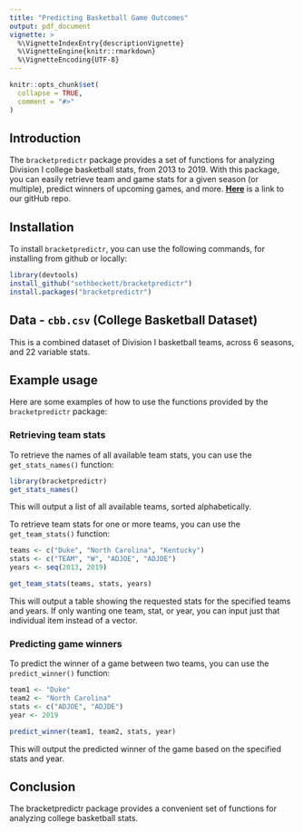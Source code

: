 ```yaml
---
title: "Predicting Basketball Game Outcomes"
output: pdf_document
vignette: >
  %\VignetteIndexEntry{descriptionVignette}
  %\VignetteEngine{knitr::rmarkdown}
  %\VignetteEncoding{UTF-8}
---
```


```r
knitr::opts_chunk$set(
  collapse = TRUE,
  comment = "#>"
)
```

## Introduction

The `` bracketpredictr `` package provides a set of functions for analyzing Division I college basketball stats, from 2013 to 2019. With this package, you can easily retrieve team and game stats for a given season (or multiple), predict winners of upcoming games, and more. **[Here](https://github.com/sethbeckett/bracketpredictr)** is a link to our gitHub repo.

## Installation

To install `bracketpredictr`, you can use the following commands, for installing from github or locally:

```r
library(devtools)
install_github("sethbeckett/bracketpredictr")
install.packages("bracketpredictr")
```

## Data - `cbb.csv` (College Basketball Dataset)

This is a combined dataset of Division I basketball teams, across 6 seasons, and 22 variable stats.

## Example usage

Here are some examples of how to use the functions provided by the `bracketpredictr` package:

### Retrieving team stats

To retrieve the names of all available team stats, you can use the `get_stats_names()` function:

```r
library(bracketpredictr)
get_stats_names()
```

This will output a list of all available teams, sorted alphabetically.

To retrieve team stats for one or more teams, you can use the `get_team_stats()` function:

```r
teams <- c("Duke", "North Carolina", "Kentucky")
stats <- c("TEAM", "W", "ADJOE", "ADJDE")
years <- seq(2013, 2019)

get_team_stats(teams, stats, years)
```

This will output a table showing the requested stats for the specified teams and years. If only wanting one team, stat, or year, you can input just that individual item instead of a vector.

### Predicting game winners

To predict the winner of a game between two teams, you can use the `predict_winner()` function:

```r
team1 <- "Duke"
team2 <- "North Carolina"
stats <- c("ADJOE", "ADJDE")
year <- 2019

predict_winner(team1, team2, stats, year)
```

This will output the predicted winner of the game based on the specified stats and year.

## Conclusion

The bracketpredictr package provides a convenient set of functions for analyzing college basketball stats.
